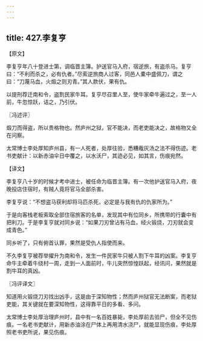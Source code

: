 ```yaml
---
---
---
```

title: 427.李复亨
---



【原文】

李复亨年八十登进士第，调临晋主簿。护送官马入府，宿逆旅，有盗杀马。复亨曰：“不利而杀之，必有仇者。”尽索逆旅商人过客，同邑人橐中盛佩刀，谓之曰：“刀蔑马血，火煅之则刃青。”其人款伏，果有仇。

以提刑荐迁南和令，盗割民家牛耳。复亨尽召里人至，使牛家牵牛遍过之，至一人前，牛忽惊跃，诘之，乃引伏。

〖冯述评〗

煅刀而得盗，所以贵格物也。然庐州之狱，官不能决，而老吏能决之，故格物又全在问察。

太常博士李处厚知庐州县，有一人死者，处厚往验，悉糟胾灰汤之法不得伤迹。老书吏献计：以新赤油伞日中覆之，以水沃尸，其迹必见，如其言，伤痕宛然。

【译文】

李复亨八十岁的时候才考中进士，被任命为临晋主簿。有一次他护送官马入府，夜晚投店住宿时，有贼人竟将官马全部杀害。

李复亨说：“不想盗马获利却将马匹杀死，必定是与我有仇的仇家所为。”

于是向客栈老板索取全部住宿旅客的名单，发现其中有位同乡，所携带的行囊中有把利刀。于是李复亨就对同乡说：“如果刀刃曾沾有马血，经火锻烧，刀刃就会变成青色。”

同乡听了，只有俯首认罪，果然是受仇人指使而来。

不久李复亨被荐举擢升为南和令，发生一件民家牛只被人割下牛耳的凶案。李复亨命牛主牵着牛绕村一周，走到一人面前时，牛儿突然惊惶跃起，经讯问，果然就是割牛耳的真凶。

〖冯评译文〗

知道用火锻烧刀刃找出凶手，这是由于深知物性；然而庐州狱官无法断案，而老狱吏能，其关键就在要深知物性，这得靠平日的多看、多问。

太常博士李处厚治理庐州时，县中有一名百姓暴毙，李处厚前去验尸，但全不见伤痕。一名老书吏献计，用新赤油涂在尸体上再用清水浇尸，就能显现伤痕，李处厚照老书吏所说，果见伤痕。
